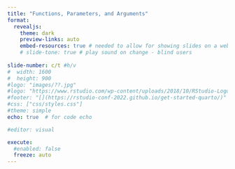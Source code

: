 ```yaml
---
title: "Functions, Parameters, and Arguments"
format: 
  revealjs:
    theme: dark
    preview-links: auto
    embed-resources: true # needed to allow for showing slides on a website (otherwise link is blank)
    # slide-tone: true # play sound on change - blind users
    
slide-number: c/t #h/v
#  width: 1600
#  height: 900
#logo: "images/??.jpg"
#logo: "https://www.rstudio.com/wp-content/uploads/2018/10/RStudio-Logo-Flat.png"
#footer: "[](https://rstudio-conf-2022.github.io/get-started-quarto/)"
#css: ["css/styles.css"]
#theme: simple
echo: true  # for code echo

#editor: visual

execute:
  #enabled: false
  freeze: auto
---
```


